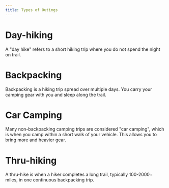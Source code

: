 ```yaml
---
title: Types of Outings
---
```


# Day-hiking

A "day hike" refers to a short hiking trip where you do not spend the night on trail.

# Backpacking

Backpacking is a hiking trip spread over multiple days. You carry your camping gear with you and sleep along the trail.

# Car Camping

Many non-backpacking camping trips are considered "car camping", which is when you camp within a short walk of your vehicle. This allows you to bring more and heavier gear.

# Thru-hiking

A thru-hike is when a hiker completes a long trail, typically 100-2000+ miles, in one continuous backpacking trip.
